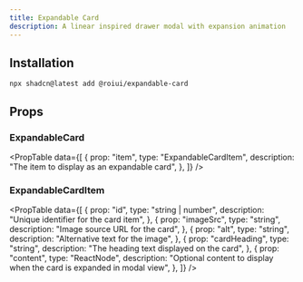 ```yaml
---
title: Expandable Card
description: A linear inspired drawer modal with expansion animation
---
```


<ComponentPreview name="expandable-card-demo" />

## Installation

```package-install
npx shadcn@latest add @roiui/expandable-card
```

## Props

### ExpandableCard

<PropTable
    data={[
        {
            prop: "item",
            type: "ExpandableCardItem",
            description: "The item to display as an expandable card",
        },
    ]}
/>

### ExpandableCardItem

<PropTable
    data={[
        {
            prop: "id",
            type: "string | number",
            description: "Unique identifier for the card item",
        },
        {
            prop: "imageSrc",
            type: "string",
            description: "Image source URL for the card",
        },
        {
            prop: "alt",
            type: "string",
            description: "Alternative text for the image",
        },
        {
            prop: "cardHeading",
            type: "string",
            description: "The heading text displayed on the card",
        },
        {
            prop: "content",
            type: "ReactNode",
            description:
                "Optional content to display when the card is expanded in modal view",
        },
    ]}
/>
